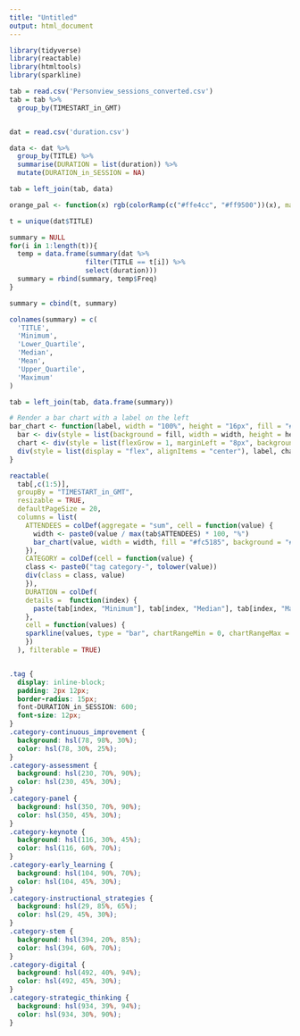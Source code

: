 ---
title: "Untitled"
output: html_document
---

```{r setup, include=FALSE}
library(tidyverse)
library(reactable)
library(htmltools)
library(sparkline)

tab = read.csv('Personview_sessions_converted.csv')
tab = tab %>%
  group_by(TIMESTART_in_GMT)


dat = read.csv('duration.csv')

data <- dat %>%
  group_by(TITLE) %>%
  summarise(DURATION = list(duration)) %>%
  mutate(DURATION_in_SESSION = NA)

tab = left_join(tab, data)

orange_pal <- function(x) rgb(colorRamp(c("#ffe4cc", "#ff9500"))(x), maxColorValue = 255)
```

```{r, echo=FALSE, include=FALSE, warning=FALSE}
t = unique(dat$TITLE)

summary = NULL
for(i in 1:length(t)){
  temp = data.frame(summary(dat %>%
                   filter(TITLE == t[i]) %>%
                   select(duration)))
  summary = rbind(summary, temp$Freq)
}

summary = cbind(t, summary)

colnames(summary) = c(
  'TITLE',
  'Minimum',
  'Lower_Quartile',
  'Median',
  'Mean',
  'Upper_Quartile',
  'Maximum'
)

tab = left_join(tab, data.frame(summary))
```

```{r, echo=FALSE}
# Render a bar chart with a label on the left
bar_chart <- function(label, width = "100%", height = "16px", fill = "#00bfc4", background = NULL) {
  bar <- div(style = list(background = fill, width = width, height = height))
  chart <- div(style = list(flexGrow = 1, marginLeft = "8px", background = background), bar)
  div(style = list(display = "flex", alignItems = "center"), label, chart)
}

reactable(
  tab[,c(1:5)],
  groupBy = "TIMESTART_in_GMT",
  resizable = TRUE,
  defaultPageSize = 20,
  columns = list(
    ATTENDEES = colDef(aggregate = "sum", cell = function(value) {
      width <- paste0(value / max(tab$ATTENDEES) * 100, "%")
      bar_chart(value, width = width, fill = "#fc5185", background = "#e1e1e1")
    }),
    CATEGORY = colDef(cell = function(value) {
    class <- paste0("tag category-", tolower(value))
    div(class = class, value)
    }),
    DURATION = colDef(
    details =  function(index) {
      paste(tab[index, "Minimum"], tab[index, "Median"], tab[index, "Maximum"], collapse = "\t")
    },
    cell = function(values) {
    sparkline(values, type = "bar", chartRangeMin = 0, chartRangeMax = max(dat$duration))
    })
  ), filterable = TRUE)
```

```{r}


```

```{css, echo=FALSE}
.tag {
  display: inline-block;
  padding: 2px 12px;
  border-radius: 15px;
  font-DURATION_in_SESSION: 600;
  font-size: 12px;
}
.category-continuous_improvement {
  background: hsl(78, 98%, 30%);
  color: hsl(78, 30%, 25%);
}
.category-assessment {
  background: hsl(230, 70%, 90%);
  color: hsl(230, 45%, 30%);
}
.category-panel {
  background: hsl(350, 70%, 90%);
  color: hsl(350, 45%, 30%);
}
.category-keynote {
  background: hsl(116, 30%, 45%);
  color: hsl(116, 60%, 70%);
}
.category-early_learning {
  background: hsl(104, 90%, 70%);
  color: hsl(104, 45%, 30%);
}
.category-instructional_strategies {
  background: hsl(29, 85%, 65%);
  color: hsl(29, 45%, 30%);
}
.category-stem {
  background: hsl(394, 20%, 85%);
  color: hsl(394, 60%, 70%);
}
.category-digital {
  background: hsl(492, 40%, 94%);
  color: hsl(492, 45%, 30%);
}
.category-strategic_thinking {
  background: hsl(934, 39%, 94%);
  color: hsl(934, 30%, 90%);
}
```
